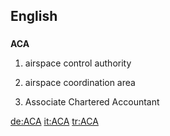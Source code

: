 ==English==

==={{initialism}}===
'''ACA'''

# {{military}} airspace control authority
# {{military}} airspace coordination area
# Associate Chartered Accountant

{{anagrams:en/aac}}
[[de:ACA]]
[[it:ACA]]
[[tr:ACA]]